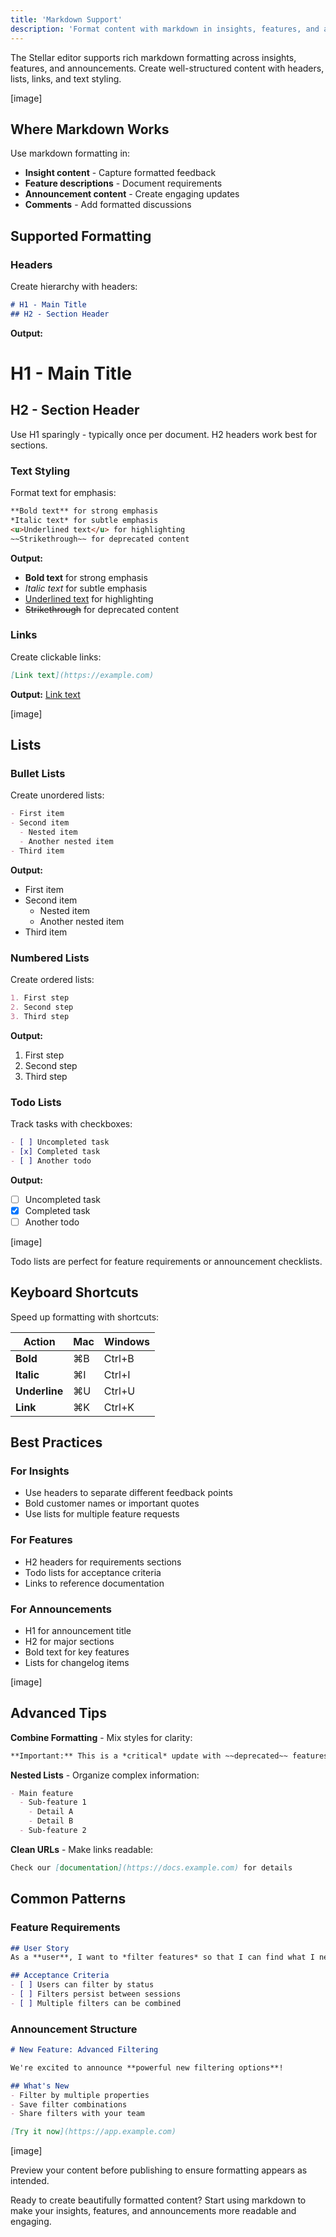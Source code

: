 ```yaml
---
title: 'Markdown Support'
description: 'Format content with markdown in insights, features, and announcements'
---
```


The Stellar editor supports rich markdown formatting across insights, features, and announcements. Create well-structured content with headers, lists, links, and text styling.

[image]

## Where Markdown Works

Use markdown formatting in:
- **Insight content** - Capture formatted feedback
- **Feature descriptions** - Document requirements
- **Announcement content** - Create engaging updates
- **Comments** - Add formatted discussions

## Supported Formatting

### Headers

Create hierarchy with headers:

```markdown
# H1 - Main Title
## H2 - Section Header
```

**Output:**
# H1 - Main Title
## H2 - Section Header

<Note>
Use H1 sparingly - typically once per document. H2 headers work best for sections.
</Note>

### Text Styling

Format text for emphasis:

```markdown
**Bold text** for strong emphasis
*Italic text* for subtle emphasis
<u>Underlined text</u> for highlighting
~~Strikethrough~~ for deprecated content
```

**Output:**
- **Bold text** for strong emphasis
- *Italic text* for subtle emphasis
- <u>Underlined text</u> for highlighting
- ~~Strikethrough~~ for deprecated content

### Links

Create clickable links:

```markdown
[Link text](https://example.com)
```

**Output:** [Link text](https://example.com)

[image]

## Lists

### Bullet Lists

Create unordered lists:

```markdown
- First item
- Second item
  - Nested item
  - Another nested item
- Third item
```

**Output:**
- First item
- Second item
  - Nested item
  - Another nested item
- Third item

### Numbered Lists

Create ordered lists:

```markdown
1. First step
2. Second step
3. Third step
```

**Output:**
1. First step
2. Second step
3. Third step

### Todo Lists

Track tasks with checkboxes:

```markdown
- [ ] Uncompleted task
- [x] Completed task
- [ ] Another todo
```

**Output:**
- [ ] Uncompleted task
- [x] Completed task
- [ ] Another todo

[image]

<Info>
Todo lists are perfect for feature requirements or announcement checklists.
</Info>

## Keyboard Shortcuts

Speed up formatting with shortcuts:

| Action | Mac | Windows |
|--------|-----|---------|
| **Bold** | ⌘B | Ctrl+B |
| **Italic** | ⌘I | Ctrl+I |
| **Underline** | ⌘U | Ctrl+U |
| **Link** | ⌘K | Ctrl+K |

## Best Practices

### For Insights
- Use headers to separate different feedback points
- Bold customer names or important quotes
- Use lists for multiple feature requests

### For Features
- H2 headers for requirements sections
- Todo lists for acceptance criteria
- Links to reference documentation

### For Announcements
- H1 for announcement title
- H2 for major sections
- Bold text for key features
- Lists for changelog items

[image]

## Advanced Tips

**Combine Formatting** - Mix styles for clarity:
```markdown
**Important:** This is a *critical* update with ~~deprecated~~ features
```

**Nested Lists** - Organize complex information:
```markdown
- Main feature
  - Sub-feature 1
    - Detail A
    - Detail B
  - Sub-feature 2
```

**Clean URLs** - Make links readable:
```markdown
Check our [documentation](https://docs.example.com) for details
```

## Common Patterns

### Feature Requirements
```markdown
## User Story
As a **user**, I want to *filter features* so that I can find what I need.

## Acceptance Criteria
- [ ] Users can filter by status
- [ ] Filters persist between sessions
- [ ] Multiple filters can be combined
```

### Announcement Structure
```markdown
# New Feature: Advanced Filtering

We're excited to announce **powerful new filtering options**!

## What's New
- Filter by multiple properties
- Save filter combinations
- Share filters with your team

[Try it now](https://app.example.com)
```

[image]

<Tip>
Preview your content before publishing to ensure formatting appears as intended.
</Tip>

Ready to create beautifully formatted content? Start using markdown to make your insights, features, and announcements more readable and engaging.